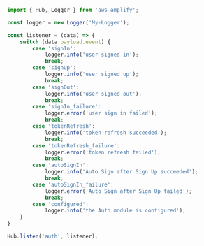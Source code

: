 ```javascript
import { Hub, Logger } from 'aws-amplify';

const logger = new Logger('My-Logger');

const listener = (data) => {
    switch (data.payload.event) {
        case 'signIn':
            logger.info('user signed in');
            break;
        case 'signUp':
            logger.info('user signed up');
            break;
        case 'signOut':
            logger.info('user signed out');
            break;
        case 'signIn_failure':
            logger.error('user sign in failed');
            break;
        case 'tokenRefresh':
            logger.info('token refresh succeeded');
            break;
        case 'tokenRefresh_failure':
            logger.error('token refresh failed');
            break;
        case 'autoSignIn':
            logger.info('Auto Sign after Sign Up succeeded');
            break;
        case 'autoSignIn_failure':
            logger.error('Auto Sign after Sign Up failed');
            break;
        case 'configured':
            logger.info('the Auth module is configured');
    }
}

Hub.listen('auth', listener);
```

